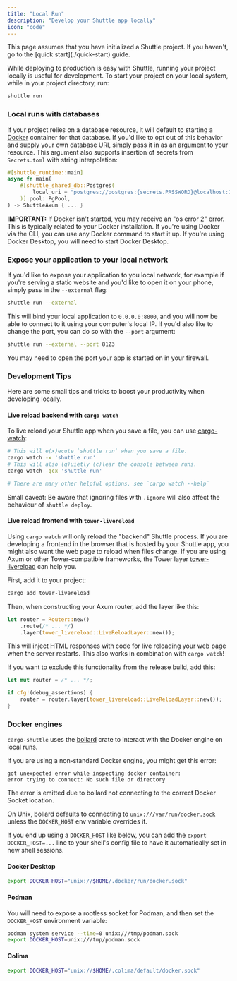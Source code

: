 ```yaml
---
title: "Local Run"
description: "Develop your Shuttle app locally"
icon: "code"
---
```


<Note>
This page assumes that you have initialized a Shuttle project.
If you haven't, go to the [quick start](./quick-start) guide.
</Note>

While deploying to production is easy with Shuttle, running your project locally is
useful for development. To start your project on your local system, while in your
project directory, run:

```bash
shuttle run
```

### Local runs with databases

If your project relies on a database resource, it will default to starting a [Docker](https://docs.docker.com/get-docker/) container for that database.
If you'd like to opt out of this behavior and supply your own database URI, simply pass it in as an argument to your resource.
This argument also supports insertion of secrets from `Secrets.toml` with string interpolation:

```rust
#[shuttle_runtime::main]
async fn main(
    #[shuttle_shared_db::Postgres(
        local_uri = "postgres://postgres:{secrets.PASSWORD}@localhost:16695/postgres"
    )] pool: PgPool,
) -> ShuttleAxum { ... }
```

<Note>**IMPORTANT:** If Docker isn't started, you may receive an "os error 2" error. This is typically related to your Docker installation. If you're using Docker via the CLI, you can use any Docker command to start it up. If you're using Docker Desktop, you will need to start Docker Desktop.</Note>

### Expose your application to your local network

If you'd like to expose your application to you local network, for example if you're serving a static
website and you'd like to open it on your phone, simply pass in the `--external` flag:

```bash
shuttle run --external
```

This will bind your local application to `0.0.0.0:8000`, and you will now be able to connect to it
using your computer's local IP. If you'd also like to change the port, you can do so with the `--port`
argument:

```bash
shuttle run --external --port 8123
```

<Note>You may need to open the port your app is started on in your firewall.</Note>

### Development Tips

Here are some small tips and tricks to boost your productivity when developing locally.

#### Live reload backend with `cargo watch`

To live reload your Shuttle app when you save a file, you can use [cargo-watch](https://github.com/watchexec/cargo-watch):

```bash
# This will e(x)ecute `shuttle run` when you save a file.
cargo watch -x 'shuttle run'
# This will also (q)uietly (c)lear the console between runs.
cargo watch -qcx 'shuttle run'

# There are many other helpful options, see `cargo watch --help`
```

Small caveat: Be aware that ignoring files with `.ignore` will also affect the behaviour of `shuttle deploy`.

#### Live reload frontend with `tower-livereload`

Using `cargo watch` will only reload the "backend" Shuttle process.
If you are developing a frontend in the browser that is hosted by your Shuttle app,
you might also want the web page to reload when files change.
If you are using Axum or other Tower-compatible frameworks, the Tower layer [tower-livereload](https://github.com/leotaku/tower-livereload) can help you.

First, add it to your project:

```bash
cargo add tower-livereload
```

Then, when constructing your Axum router, add the layer like this:

```rust
let router = Router::new()
    .route(/* ... */)
    .layer(tower_livereload::LiveReloadLayer::new());
```

This will inject HTML responses with code for live reloading your web page when the server restarts.
This also works in combination with `cargo watch`!

If you want to exclude this functionality from the release build, add this:

```rust
let mut router = /* ... */;

if cfg!(debug_assertions) {
    router = router.layer(tower_livereload::LiveReloadLayer::new());
}
```

### Docker engines

`cargo-shuttle` uses the [bollard](https://crates.io/crates/bollard) crate to interact with the Docker engine on local runs.

If you are using a non-standard Docker engine, you might get this error:

```text
got unexpected error while inspecting docker container:
error trying to connect: No such file or directory
```

The error is emitted due to bollard not connecting to the correct Docker Socket location.

On Unix, bollard defaults to connecting to `unix:///var/run/docker.sock` unless the `DOCKER_HOST` env variable overrides it.

If you end up using a `DOCKER_HOST` like below, you can add the `export DOCKER_HOST=...` line to your shell's config file to have it automatically set in new shell sessions.

#### Docker Desktop

```bash
export DOCKER_HOST="unix://$HOME/.docker/run/docker.sock"
```

#### Podman

You will need to expose a rootless socket for Podman, and then set the `DOCKER_HOST` environment variable:

```bash
podman system service --time=0 unix:///tmp/podman.sock
export DOCKER_HOST=unix:///tmp/podman.sock
```

#### Colima

```bash
export DOCKER_HOST="unix://$HOME/.colima/default/docker.sock"
```
